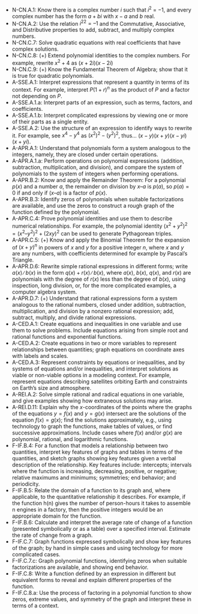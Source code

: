 * N-CN.A.1: Know there is a complex number $i$ such that $i^2$ = −1, and every complex number has the form $a + bi$ with $x-a$ and $b$ real.
* N-CN.A.2: Use the relation $i^22 = –1$ and the Commutative, Associative, and Distributive properties to add, subtract, and multiply complex numbers.
* N-CN.C.7: Solve quadratic equations with real coefficients that have complex solutions.
* N-CN.C.8: (+) Extend polynomial identities to the complex numbers. For example, rewrite $x^2+4$ as $(x+2i)(x-2i)$
* N-CN.C.9: (+) Know the Fundamental Theorem of Algebra; show that it is true for quadratic polynomials.
* A-SSE.A.1: Interpret expressions that represent a quantity in terms of its context. For example, interpret $P(1+r)^n$ as the product of $P$ and a factor not depending on $P$.
* A-SSE.A.1.a: Interpret parts of an expression, such as terms, factors, and coefficients.
* A-SSE.A.1.b: Interpret complicated expressions by viewing one or more of their parts as a single entity.
* A-SSE.A.2: Use the structure of an expression to identify ways to rewrite it. For example, see $x^4-y^4$ as $(x^2)^2-(y^2)^2$, thus... $(x-y)(x+y)(x-yi)(x+yi)$.
* A-APR.A.1: Understand that polynomials form a system analogous to the integers, namely, they are closed under certain operations.
* A-APR.A.1.a: Perform operations on polynomial expressions (addition, subtraction, multiplication, and division), and compare the system of polynomials to the system of integers when performing operations.
* A-APR.B.2: Know and apply the Remainder Theorem: For a polynomial $p(x)$ and a number $a$, the remainder on division by $x – a$ is $p(a)$, so $p(a) = 0$ if and only if $(x – a)$ is a factor of $p(x)$.
* A-APR.B.3: Identify zeros of polynomials when suitable factorizations are available, and use the zeros to construct a rough graph of the function defined by the polynomial.
* A-APR.C.4: Prove polynomial identities and use them to describe numerical relationships. For example, the polynomial identity $(x^2 + y^2)^2 = (x^2 – y^2)^2 + (2xy)^2$ can be used to generate Pythagorean triples.
* A-APR.C.5: (+) Know and apply the Binomial Theorem for the expansion of $(x + y)^n$ in powers of $x$ and $y$ for a positive integer $n$, where $x$ and $y$ are any numbers, with coefficients determined for example by Pascal’s Triangle.
* A-APR.D.6: Rewrite simple rational expressions in different forms; write $a(x)∕b(x)$ in the form $q(x) + r(x)∕b(x)$, where $a(x)$, $b(x)$, $q(x)$, and $r(x)$ are polynomials with the degree of $r(x)$ less than the degree of $b(x)$, using inspection, long division, or, for the more complicated examples, a computer algebra system.
* A-APR.D.7: (+) Understand that rational expressions form a system analogous to the rational numbers, closed under addition, subtraction, multiplication, and division by a nonzero rational expression; add, subtract, multiply, and divide rational expressions.
* A-CED.A.1: Create equations and inequalities in one variable and use them to solve problems. Include equations arising from simple root and rational functions and exponential functions.
* A-CED.A.2: Create equations in two or more variables to represent relationships between quantities; graph equations on coordinate axes with labels and scales.
* A-CED.A.3: Represent constraints by equations or inequalities, and by systems of equations and/or inequalities, and interpret solutions as viable or non-viable options in a modeling context. For example, represent equations describing satellites orbiting Earth and constraints on Earth’s size and atmosphere.
* A-REI.A.2: Solve simple rational and radical equations in one variable, and give examples showing how extraneous solutions may arise.
* A-REI.D.11: Explain why the $x$-coordinates of the points where the graphs of the equations $y = f(x)$ and $y = g(x)$ intersect are the solutions of the equation $f(x) = g(x)$; find the solutions approximately, e.g., using technology to graph the functions, make tables of values, or find successive approximations. Include cases where $f(x)$ and/or $g(x)$ are polynomial, rational, and logarithmic functions.
* F-IF.B.4: For a function that models a relationship between two quantities, interpret key features of graphs and tables in terms of the quantities, and sketch graphs showing key features given a verbal description of the relationship. Key features include: intercepts; intervals where the function is increasing, decreasing, positive, or negative; relative maximums and minimums; symmetries; end behavior; and periodicity.
* F-IF.B.5: Relate the domain of a function to its graph and, where applicable, to the quantitative relationship it describes. For example, if the function h(n) gives the number of person-hours it takes to assemble n engines in a factory, then the positive integers would be an appropriate domain for the function.
* F-IF.B.6: Calculate and interpret the average rate of change of a function (presented symbolically or as a table) over a specified interval. Estimate the rate of change from a graph.
* F-IF.C.7: Graph functions expressed symbolically and show key features of the graph; by hand in simple cases and using technology for more complicated cases.
* F-IF.C.7.c: Graph polynomial functions, identifying zeros when suitable factorizations are available, and showing end behavior.
* F-IF.C.8: Write a function defined by an expression in different but equivalent forms to reveal and explain different properties of the function.
* F-IF.C.8.a: Use the process of factoring in a polynomial function to show zeros, extreme values, and symmetry of the graph and interpret these in terms of a context.

